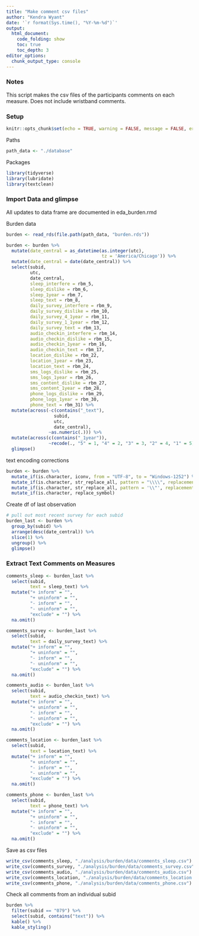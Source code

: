 ```yaml
---
title: "Make comment csv files"
author: "Kendra Wyant"
date: '`r format(Sys.time(), "%Y-%m-%d")`'
output: 
  html_document:
    code_folding: show
    toc: true 
    toc_depth: 3
editor_options: 
  chunk_output_type: console
---
```


### Notes
 
This script makes the csv files of the participants comments on each measure. Does not include wristband comments.  


### Setup
```r
knitr::opts_chunk$set(echo = TRUE, warning = FALSE, message = FALSE, error = TRUE)
```
  
Paths 
```r
path_data <- "./database"
```

Packages
```r
library(tidyverse)
library(lubridate)
library(textclean)
```


### Import Data and glimpse 
All updates to data frame are documented in eda_burden.rmd

Burden data
```r
burden <- read_rds(file.path(path_data, "burden.rds")) 

burden <- burden %>%
  mutate(date_central = as_datetime(as.integer(utc), 
                                    tz = 'America/Chicago')) %>%
  mutate(date_central = date(date_central)) %>% 
  select(subid,
         utc,
         date_central,
         sleep_interfere = rbm_5,
         sleep_dislike = rbm_6,
         sleep_1year = rbm_7,
         sleep_text = rbm_8,
         daily_survey_interfere = rbm_9,
         daily_survey_dislike = rbm_10,
         daily_survey_4_1year = rbm_11,
         daily_survey_1_1year = rbm_12,
         daily_survey_text = rbm_13,
         audio_checkin_interfere = rbm_14,
         audio_checkin_dislike = rbm_15,
         audio_checkin_1year = rbm_16,
         audio_checkin_text = rbm_17,
         location_dislike = rbm_22,
         location_1year = rbm_23,
         location_text = rbm_24,
         sms_logs_dislike = rbm_25,
         sms_logs_1year = rbm_26,
         sms_content_dislike = rbm_27,
         sms_content_1year = rbm_28,
         phone_logs_dislike = rbm_29,
         phone_logs_1year = rbm_30,
         phone_text = rbm_31) %>%
  mutate(across(-c(contains("_text"),
                  subid,
                  utc,
                  date_central),
                ~as.numeric(.))) %>%
  mutate(across(c(contains("_1year")),
                ~recode(., "5" = 1, "4" = 2, "3" = 3, "2" = 4, "1" = 5))) %>% 
  glimpse()
```

text encoding corrections
```r
burden <- burden %>% 
  mutate_if(is.character, iconv, from = "UTF-8", to = "Windows-1252") %>% 
  mutate_if(is.character, str_replace_all, pattern = "\\\\", replacement = "") %>% 
  mutate_if(is.character, str_replace_all, pattern = '\\"', replacement = "") %>% 
  mutate_if(is.character, replace_symbol)
```

Create df of last observation
```r
# pull out most recent survey for each subid
burden_last <- burden %>% 
  group_by(subid) %>% 
  arrange(desc(date_central)) %>% 
  slice(1) %>% 
  ungroup() %>% 
  glimpse()
```


### Extract Text Comments on Measures

```r
comments_sleep <- burden_last %>% 
  select(subid,
         text = sleep_text) %>% 
  mutate("+ inform" = "",
         "+ uninform" = "",
         "- inform" = "",
         "- uninform" = "",
         "exclude" = "") %>%  
  na.omit()

comments_survey <- burden_last %>% 
  select(subid, 
         text = daily_survey_text) %>% 
  mutate("+ inform" = "",
         "+ uninform" = "",
         "- inform" = "",
         "- uninform" = "",
         "exclude" = "") %>% 
  na.omit()

comments_audio <- burden_last %>% 
  select(subid,
         text = audio_checkin_text) %>% 
  mutate("+ inform" = "",
         "+ uninform" = "",
         "- inform" = "",
         "- uninform" = "",
         "exclude" = "") %>% 
  na.omit()

comments_location <- burden_last %>% 
  select(subid,
         text = location_text) %>% 
  mutate("+ inform" = "",
         "+ uninform" = "",
         "- inform" = "",
         "- uninform" = "",
         "exclude" = "") %>% 
  na.omit()

comments_phone <- burden_last %>% 
  select(subid,
         text = phone_text) %>% 
  mutate("+ inform" = "",
         "+ uninform" = "",
         "- inform" = "",
         "- uninform" = "",
         "exclude" = "") %>% 
  na.omit()
```

Save as csv files
```r
write_csv(comments_sleep, "./analysis/burden/data/comments_sleep.csv")
write_csv(comments_survey, "./analysis/burden/data/comments_survey.csv")
write_csv(comments_audio, "./analysis/burden/data/comments_audio.csv")
write_csv(comments_location, "./analysis/burden/data/comments_location.csv")
write_csv(comments_phone, "./analysis/burden/data/comments_phone.csv")
```


Check all comments from an individual subid
```r
burden %>% 
  filter(subid == "079") %>% 
  select(subid, contains("text")) %>% 
  kable() %>% 
  kable_styling()
```

